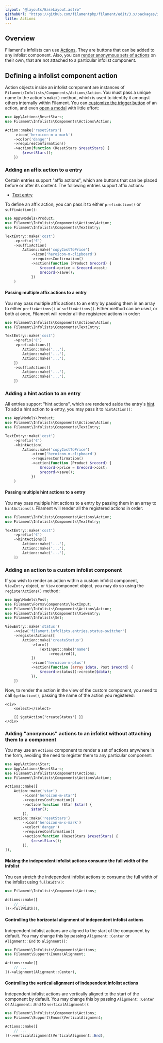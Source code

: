 ```yaml
---
layout: "@layouts/BaseLayout.astro"
githubUrl: "https://github.com/filamentphp/filament/edit/3.x/packages/infolists/docs/05-actions.md"
title: Actions
---
```


## Overview

Filament's infolists can use [Actions](../actions). They are buttons that can be added to any infolist component. Also, you can [render anonymous sets of actions](#adding-anonymous-actions-to-an-infolist-without-attaching-them-to-a-component) on their own, that are not attached to a particular infolist component.

## Defining a infolist component action

Action objects inside an infolist component are instances of `Filament/Infolists/Components/Actions/Action`. You must pass a unique name to the action's `make()` method, which is used to identify it amongst others internally within Filament. You can [customize the trigger button](../actions/trigger-button) of an action, and even [open a modal](../actions/modals) with little effort:

```php
use App\Actions\ResetStars;
use Filament\Infolists\Components\Actions\Action;

Action::make('resetStars')
    ->icon('heroicon-m-x-mark')
    ->color('danger')
    ->requiresConfirmation()
    ->action(function (ResetStars $resetStars) {
        $resetStars();
    })
```

### Adding an affix action to a entry

Certain entries support "affix actions", which are buttons that can be placed before or after its content. The following entries support affix actions:

- [Text entry](entries/text-entry)

To define an affix action, you can pass it to either `prefixAction()` or `suffixAction()`:

```php
use App\Models\Product;
use Filament\Infolists\Components\Actions\Action;
use Filament\Infolists\Components\TextEntry;

TextEntry::make('cost')
    ->prefix('€')
    ->suffixAction(
        Action::make('copyCostToPrice')
            ->icon('heroicon-m-clipboard')
            ->requiresConfirmation()
            ->action(function (Product $record) {
                $record->price = $record->cost;
                $record->save();
            })
    )
```

<AutoScreenshot name="infolists/entries/actions/suffix" alt="Text entry with suffix action" version="3.x" />

#### Passing multiple affix actions to a entry

You may pass multiple affix actions to an entry by passing them in an array to either `prefixActions()` or `suffixActions()`. Either method can be used, or both at once, Filament will render all the registered actions in order:

```php
use Filament\Infolists\Components\Actions\Action;
use Filament\Infolists\Components\TextEntry;

TextEntry::make('cost')
    ->prefix('€')
    ->prefixActions([
        Action::make('...'),
        Action::make('...'),
        Action::make('...'),
    ])
    ->suffixActions([
        Action::make('...'),
        Action::make('...'),
    ])
```

### Adding a hint action to an entry

All entries support "hint actions", which are rendered aside the entry's [hint](entries/getting-started#adding-a-hint-next-to-the-label). To add a hint action to a entry, you may pass it to `hintAction()`:

```php
use App\Models\Product;
use Filament\Infolists\Components\Actions\Action;
use Filament\Infolists\Components\TextEntry;

TextEntry::make('cost')
    ->prefix('€')
    ->hintAction(
        Action::make('copyCostToPrice')
            ->icon('heroicon-m-clipboard')
            ->requiresConfirmation()
            ->action(function (Product $record) {
                $record->price = $record->cost;
                $record->save();
            })
    )
```

<AutoScreenshot name="infolists/entries/actions/hint" alt="Text entry with hint action" version="3.x" />

#### Passing multiple hint actions to a entry

You may pass multiple hint actions to a entry by passing them in an array to `hintActions()`. Filament will render all the registered actions in order:

```php
use Filament\Infolists\Components\Actions\Action;
use Filament\Infolists\Components\TextEntry;

TextEntry::make('cost')
    ->prefix('€')
    ->hintActions([
        Action::make('...'),
        Action::make('...'),
        Action::make('...'),
    ])
```

### Adding an action to a custom infolist component

If you wish to render an action within a custom infolist component, `ViewEntry` object, or `View` component object, you may do so using the `registerActions()` method:

```php
use App\Models\Post;
use Filament\Forms\Components\TextInput;
use Filament\Infolists\Components\Actions\Action;
use Filament\Infolists\Components\ViewEntry;
use Filament\Infolists\Set;

ViewEntry::make('status')
    ->view('filament.infolists.entries.status-switcher')
    ->registerActions([
        Action::make('createStatus')
            ->form([
                TextInput::make('name')
                    ->required(),
            ])
            ->icon('heroicon-m-plus')
            ->action(function (array $data, Post $record) {
                $record->status()->create($data);
            }),
    ])
```

Now, to render the action in the view of the custom component, you need to call `$getAction()`, passing the name of the action you registered:

```blade
<div>
    <select></select>
    
    {{ $getAction('createStatus') }}
</div>
```

### Adding "anonymous" actions to an infolist without attaching them to a component

You may use an `Actions` component to render a set of actions anywhere in the form, avoiding the need to register them to any particular component:

```php
use App\Actions\Star;
use App\Actions\ResetStars;
use Filament\Infolists\Components\Actions;
use Filament\Infolists\Components\Actions\Action;

Actions::make([
    Action::make('star')
        ->icon('heroicon-m-star')
        ->requiresConfirmation()
        ->action(function (Star $star) {
            $star();
        }),
    Action::make('resetStars')
        ->icon('heroicon-m-x-mark')
        ->color('danger')
        ->requiresConfirmation()
        ->action(function (ResetStars $resetStars) {
            $resetStars();
        }),
]),
```

<AutoScreenshot name="infolists/layout/actions/anonymous/simple" alt="Anonymous actions" version="3.x" />

#### Making the independent infolist actions consume the full width of the infolist

You can stretch the independent infolist actions to consume the full width of the infolist using `fullWidth()`:

```php
use Filament\Infolists\Components\Actions;

Actions::make([
    // ...
])->fullWidth(),
```

<AutoScreenshot name="infolists/layout/actions/anonymous/full-width" alt="Anonymous actions consuming the full width" version="3.x" />

#### Controlling the horizontal alignment of independent infolist actions

Independent infolist actions are aligned to the start of the component by default. You may change this by passing `Alignment::Center` or `Alignment::End` to `alignment()`:

```php
use Filament\Infolists\Components\Actions;
use Filament\Support\Enums\Alignment;

Actions::make([
    // ...
])->alignment(Alignment::Center),
```

<AutoScreenshot name="infolists/layout/actions/anonymous/horizontally-aligned-center" alt="Anonymous actions horizontally aligned to the center" version="3.x" />

#### Controlling the vertical alignment of independent infolist actions

Independent infolist actions are vertically aligned to the start of the component by default. You may change this by passing `Alignment::Center` or `Alignment::End` to `verticalAlignment()`:

```php
use Filament\Infolists\Components\Actions;
use Filament\Support\Enums\VerticalAlignment;

Actions::make([
    // ...
])->verticalAlignment(VerticalAlignment::End),
```

<AutoScreenshot name="infolists/layout/actions/anonymous/vertically-aligned-end" alt="Anonymous actions vertically aligned to the end" version="3.x" />
